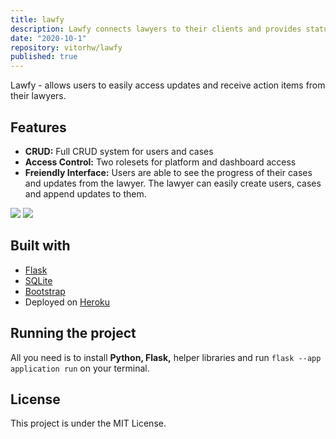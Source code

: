 ```yaml
---
title: lawfy
description: Lawfy connects lawyers to their clients and provides status updates on cases. This was the final submission for Harvard's CS50x Fall 2020 web development trail. Full stack project developed with Flask and SQLite.
date: "2020-10-1"
repository: vitorhw/lawfy
published: true
---
```


Lawfy - allows users to easily access updates and receive action items from their lawyers.

## Features

- **CRUD:** Full CRUD system for users and cases
- **Access Control:** Two rolesets for platform and dashboard access
- **Freiendly Interface:** Users are able to see the progress of their cases and updates from the lawyer. The lawyer can easily create users, cases and append updates to them.

![](https://github.com/vitorhw/lawfy/tree/master/images/showcase_admin.gif)
![](https://github.com/vitorhw/lawfy/tree/master/images/showcase_user.gif)

## Built with

- [Flask](https://flask.palletsprojects.com/)
- [SQLite](https://sqlite.org/index.html)
- [Bootstrap](https://getbootstrap.com/)
- Deployed on [Heroku](https://www.heroku.com/)

## Running the project

All you need is to install **Python, Flask,** helper libraries and run `flask --app application run` on your terminal.

## License

This project is under the MIT License.